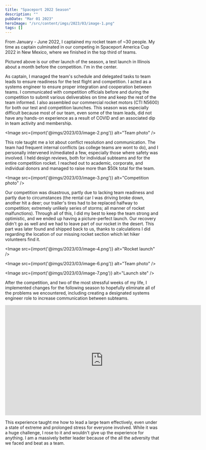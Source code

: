 ```yaml
---
title: "Spaceport 2022 Season"
description: ""
pubDate: "Mar 01 2023"
heroImage: "/src/content/imgs/2023/03/image-1.png"
tags: []
---
```


From January - June 2022, I captained my rocket team of ~30 people. My time as captain culminated in our competing in Spaceport America Cup 2022 in New Mexico, where we finished in the top third of teams.

Pictured above is our other launch of the season, a test launch in Illinois about a month before the competition. I'm in the center.

As captain, I managed the team's schedule and delegated tasks to team leads to ensure readiness for the test flight and competition. I acted as a systems engineer to ensure proper integration and cooperation between teams. I communicated with competition officials before and during the competition to submit various deliverables on time and keep the rest of the team informed. I also assembled our commercial rocket motors (CTI N5600) for both our test and competition launches. This season was especially difficult because most of our team, even some of the team leads, did not have any hands-on experience as a result of COVID and an associated dip in team activity and membership.

<Image src={import('@imgs/2023/03/image-2.png')} alt="Team photo" />

This role taught me a lot about conflict resolution and communication. The team had frequent internal conflicts (as college teams are wont to do), and I personally intervened in/mediated a few, especially those where safety was involved. I held design reviews, both for individual subteams and for the entire competition rocket. I reached out to academic, corporate, and individual donors and managed to raise more than $50k total for the team. 

<Image src={import('@imgs/2023/03/image-3.png')} alt="Competition photo" />

Our competition was disastrous, partly due to lacking team readiness and partly due to circumstances (the rental car I was driving broke down, another hit a deer; our trailer's tires had to be replaced halfway to competition; extremely unlikely series of storms; all manner of rocket malfunctions). Through all of this, I did my best to keep the team strong and optimistic, and we ended up having a picture-perfect launch. Our recovery didn't go as well and we had to leave part of our rocket in the desert. This part was later found and shipped back to us, thanks to calculations I did regarding the location of our missing rocket section which let hiker volunteers find it.

<Image src={import('@imgs/2023/03/image-4.png')} alt="Rocket launch" />

<Image src={import('@imgs/2023/03/image-6.png')} alt="Team photo" />

<Image src={import('@imgs/2023/03/image-7.png')} alt="Launch site" />

After the competition, and two of the most stressful weeks of my life, I implemented changes for the following season to hopefully eliminate all of the problems we encountered, including creating a designated systems engineer role to increase communication between subteams. 

<iframe 
  width="640" 
  height="360" 
  src="https://www.youtube.com/embed/LVOFDgli1X0?version=3&rel=1&showsearch=0&showinfo=1&iv_load_policy=1&fs=1&hl=en&autohide=2&start=17726"
  title="Competition Video"
  frameBorder="0"
  allow="accelerometer; autoplay; clipboard-write; encrypted-media; gyroscope; picture-in-picture"
  allowFullScreen>
</iframe>

This experience taught me how to lead a large team effectively, even under a state of extreme and prolonged stress for everyone involved. While it was a huge challenge, I rose to it and wouldn't give up the experience for anything. I am a massively better leader because of the all the adversity that we faced and beat as a team.